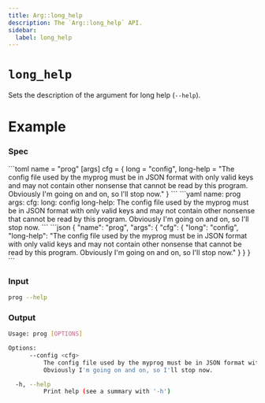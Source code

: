 ```yaml
---
title: Arg::long_help
description: The `Arg::long_help` API.
sidebar:
  label: long_help
---
```



# `long_help` <LinkButton href="https://docs.rs/clap/latest/clap/struct.Arg.html#method.long_help" icon="open-book" variant="minimal"></LinkButton>

<Badge text="since 0.1.0" size="small" />

Sets the description of the argument for long help (`--help`).

# Example

### Spec

<Tabs syncKey="format">
  <TabItem label="TOML">
```toml
name = "prog"
[args]
cfg = { long = "config", long-help = "The config file used by the myprog must be in JSON format with only valid keys and may not contain other nonsense that cannot be read by this program. Obviously I'm going on and on, so I'll stop now." }
```
  </TabItem>
  <TabItem label="YAML">
```yaml
name: prog
args:
  cfg:
    long: config
    long-help: The config file used by the myprog must be in JSON format with only valid keys and may not contain other nonsense that cannot be read by this program. Obviously I'm going on and on, so I'll stop now.
```
  </TabItem>
  <TabItem label="JSON">
```json
{
  "name": "prog",
  "args": {
    "cfg": {
      "long": "config",
      "long-help": "The config file used by the myprog must be in JSON format with only valid keys and may not contain other nonsense that cannot be read by this program. Obviously I'm going on and on, so I'll stop now."
    }
  }
}
```
  </TabItem>
</Tabs>

### Input

```bash
prog --help
```

### Output

```bash
Usage: prog [OPTIONS]

Options:
      --config <cfg>
          The config file used by the myprog must be in JSON format with only valid keys and may not contain other nonsense that cannot be read by this program.
          Obviously I'm going on and on, so I'll stop now.

  -h, --help
          Print help (see a summary with '-h')
```

